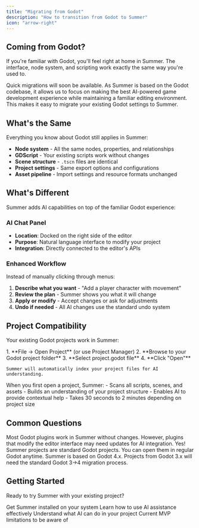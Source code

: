 ```yaml
---
title: "Migrating from Godot"
description: "How to transition from Godot to Summer"
icon: "arrow-right"
---
```


## Coming from Godot?

If you're familiar with Godot, you'll feel right at home in Summer. The interface, node system, and scripting work exactly the same way you're used to.

<Note>
Quick migrations will soon be available. As Summer is based on the Godot codebase, it allows us to focus on making the best AI-powered game development experience while maintaining a familiar editing environment. This makes it easy to migrate your existing Godot settings to Summer.
</Note>

## What's the Same

Everything you know about Godot still applies in Summer:

- **Node system** - All the same nodes, properties, and relationships
- **GDScript** - Your existing scripts work without changes  
- **Scene structure** - `.tscn` files are identical
- **Project settings** - Same export options and configurations
- **Asset pipeline** - Import settings and resource formats unchanged

## What's Different

Summer adds AI capabilities on top of the familiar Godot experience:

### AI Chat Panel

- **Location**: Docked on the right side of the editor
- **Purpose**: Natural language interface to modify your project
- **Integration**: Directly connected to the editor's APIs

### Enhanced Workflow

Instead of manually clicking through menus:

1. **Describe what you want** - "Add a player character with movement"
2. **Review the plan** - Summer shows you what it will change
3. **Apply or modify** - Accept changes or ask for adjustments
4. **Undo if needed** - All AI changes use the standard undo system

## Project Compatibility

Your existing Godot projects work in Summer:

<AccordionGroup>
  <Accordion icon="folder-open" title="Opening Godot projects">
    1. **File → Open Project** (or use Project Manager)
    2. **Browse to your Godot project folder**
    3. **Select project.godot file**
    4. **Click "Open"**
    
    Summer will automatically index your project files for AI understanding.
  </Accordion>
  
  <Accordion icon="sync" title="Project indexing">
    When you first open a project, Summer:
    - Scans all scripts, scenes, and assets
    - Builds an understanding of your project structure  
    - Enables AI to provide contextual help
    - Takes 30 seconds to 2 minutes depending on project size
  </Accordion>
</AccordionGroup>

## Common Questions

<AccordionGroup>
  <Accordion icon="question" title="Will my Godot plugins work?">
    Most Godot plugins work in Summer without changes. However, plugins that modify the editor interface may need updates for AI integration.
  </Accordion>
  
  <Accordion icon="question" title="Can I go back to Godot?">
    Yes! Summer projects are standard Godot projects. You can open them in regular Godot anytime.
  </Accordion>
  
  <Accordion icon="question" title="What about version compatibility?">
    Summer is based on Godot 4.x. Projects from Godot 3.x will need the standard Godot 3→4 migration process.
  </Accordion>
</AccordionGroup>

## Getting Started

Ready to try Summer with your existing project?

<CardGroup cols={2}>
  <Card title="Download Summer" icon="download" href="/essentials/installation">
    Get Summer installed on your system
  </Card>
  
  <Card title="First Chat" icon="message-square" href="/essentials/first-chat">
    Learn how to use AI assistance effectively
  </Card>
  
  <Card title="AI Operations" icon="zap" href="/ai-tools/operations">
    Understand what AI can do in your project
  </Card>
  
  <Card title="Limitations" icon="info" href="/essentials/limitations">
    Current MVP limitations to be aware of
  </Card>
</CardGroup>
